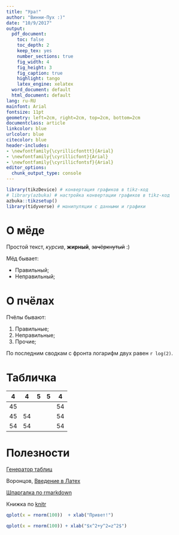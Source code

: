 ```yaml
---
title: "Ура!"
author: "Винни-Пух :)"
date: "10/9/2017"
output:
  pdf_document:
    toc: false
    toc_depth: 2
    keep_tex: yes
    number_sections: true
    fig_width: 4
    fig_height: 3
    fig_caption: true
    highlight: tango
    latex_engine: xelatex
  word_document: default
  html_document: default
lang: ru-RU
mainfont: Arial
fontsize: 11pt
geometry: left=2cm, right=2cm, top=2cm, bottom=2cm
documentclass: article
linkcolor: blue
urlcolor: blue
citecolor: blue
header-includes:
- \newfontfamily{\cyrillicfonttt}{Arial}
- \newfontfamily{\cyrillicfont}{Arial}
- \newfontfamily{\cyrillicfontsf}{Arial}
editor_options: 
  chunk_output_type: console
---
```


```r
library(tikzDevice) # конвертация графиков в tikz-код
# library(azbuka) # настройка конвертации графиков в tikz-код
azbuka::tikzsetup()
library(tidyverse) # манипуляции с данными и графики
```



# О мёде

Простой текст, *курсив*, **жирный**, ~~зачёркнутый~~ :)

Мёд бывает:

* Правильный;
* Неправильный;

# О пчёлах

Пчёлы бывают:

1. Правильные;
1. Неправильные;
1. Прочие;

По последним сводкам с фронта логарифм двух равен `r log(2)`.

# Табличка

| 4   | 4   | 5  | 5  | 4   |
|-----|-----|----|----|-----|
| 45  |     |    |    |  54 |
| 45  | 54  |    |    |  54 |
|  54 | 54  |    |    |  54 |

# Полезности

[Генератор таблиц](http://tablesgenerator.com)

Воронцов, [Введение в Латех](www.ccas.ru/voron/download/voron05latex.pdf)

[Шпаргалка по rmarkdown](https://www.rstudio.com/wp-content/uploads/2016/03/rmarkdown-cheatsheet-2.0.pdf)

Книжка по [knitr](https://yihui.name/knitr/options/)

```r
qplot(x = rnorm(100))  + xlab("Привет!")
```


```r
qplot(x = rnorm(100)) + xlab("$x^2+y^2=z^2$")
```
